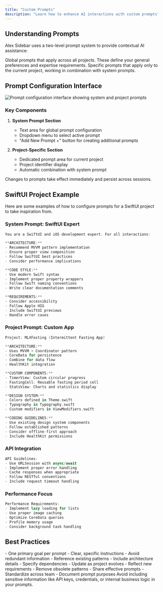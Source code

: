 ```yaml
---
title: "Custom Prompts"
description: "Learn how to enhance AI interactions with custom prompts"
---
```


## Understanding Prompts

Alex Sidebar uses a two-level prompt system to provide contextual AI assistance:

<CardGroup cols={2}>
  <Card title="System Prompts" icon="gear">
    Global prompts that apply across all projects. These define your general preferences and expertise requirements.
  </Card>
  
  <Card title="Project Prompts" icon="code">
    Specific prompts that apply only to the current project, working in combination with system prompts.
  </Card>
</CardGroup>

## Prompt Configuration Interface

<Frame>
  <img
    src="/images/custom-prompts.png"
    alt="Prompt configuration interface showing system and project prompts"
  />
</Frame>

### Key Components

1. **System Prompt Section**
   - Text area for global prompt configuration
   - Dropdown menu to select active prompt
   - "Add New Prompt +" button for creating additional prompts

2. **Project-Specific Section**
   - Dedicated prompt area for current project
   - Project identifier display
   - Automatic combination with system prompt

<Note>
  Changes to prompts take effect immediately and persist across sessions.
</Note>

## SwiftUI Project Example

Here are some examples of how to configure prompts for a SwiftUI project to take inspiration from.

### System Prompt: SwiftUI Expert
```swift
You are a SwiftUI and iOS development expert. For all interactions:

**ARCHITECTURE:**
- Recommend MVVM pattern implementation
- Ensure proper view composition
- Follow SwiftUI best practices
- Consider performance implications

**CODE STYLE:**
- Use modern Swift syntax
- Implement proper property wrappers
- Follow Swift naming conventions
- Write clear documentation comments

**REQUIREMENTS:**
- Consider accessibility
- Follow Apple HIG
- Include SwiftUI previews
- Handle error cases
```

### Project Prompt: Custom App

```swift
Project: MLXFasting (Intermittent Fasting App)

**ARCHITECTURE:**
- Uses MVVM + Coordinator pattern
- CoreData for persistence
- Combine for data flow
- HealthKit integration

**CUSTOM COMPONENTS:**
- TimerView: Custom circular progress
- FastingCell: Reusable fasting period cell
- StatsView: Charts and statistics display

**DESIGN SYSTEM:**
- Colors defined in Theme.swift
- Typography in Typography.swift
- Custom modifiers in ViewModifiers.swift

**CODING GUIDELINES:**
- Use existing design system components
- Follow established patterns
- Consider offline-first approach
- Include HealthKit permissions
```
### API Integration

```swift
API Guidelines:
- Use URLSession with async/await
- Implement proper error handling
- Cache responses when appropriate
- Follow RESTful conventions
- Include request timeout handling
```
### Performance Focus

```swift
Performance Requirements:
- Implement lazy loading for lists
- Use proper image caching
- Optimize CoreData queries
- Profile memory usage
- Consider background task handling
```

## Best Practices

<CardGroup cols={2}>
  <Card title="Keep It Focused" icon="bullseye">
    - One primary goal per prompt
    - Clear, specific instructions
    - Avoid redundant information
  </Card>

  <Card title="Maintain Context" icon="sitemap">
    - Reference existing patterns
    - Include architecture details
    - Specify dependencies
  </Card>

  <Card title="Regular Updates" icon="arrows-rotate">
    - Update as project evolves
    - Reflect new requirements
    - Remove obsolete patterns
  </Card>

  <Card title="Team Alignment" icon="users">
    - Share effective prompts
    - Standardize across team
    - Document prompt purposes
  </Card>
</CardGroup>

<Warning>
  Avoid including sensitive information like API keys, credentials, or internal business logic in your prompts.
</Warning>